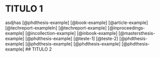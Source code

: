 <!--
This is for including Chapter 1.  Notice that it's also good practice to name your chunk.  This will help you debug potential issues as you knit.  The chunk above is called intro and the one below is called chapter1.  Feel free to change the name of the Rmd file as you wish, but don't forget to change it here from chap1.Rmd.
-->

<!--
The {#rmd-basics} text after the chapter declaration will allow us to link throughout the document back to the beginning of Chapter 1.  These labels will automatically be generated (if not specified) by changing the spaces to hyphens and capital letters to lowercase.  Look for the reference to this label at the beginning of Chapter 2.
-->

# TITULO 1

asdjhas [@phdthesis-example] [@book-example] [@article-example] [@techreport-exampleIn] [@techreport-example] [@inproceedings-example] [@incollection-example] [@inbook-example] [@mastersthesis-example] [@phdthesis-example] [@teste-1] [@teste-2] [@phdthesis-example] [@phdthesis-example] [@phdthesis-example] [@phdthesis-example]
## TITULO 2
